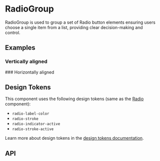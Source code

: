 
<Meta title="Docs/Components/Form/RadioGroup" />

# RadioGroup

RadioGroup is used to group a set of Radio button elements ensuring users choose a single item from a list, providing clear decision-making and control.

## Examples
### Vertically aligned
<Canvas sourceState="shown" of={RadioGroupStories.Vertical} />
### Horizontally aligned
<Canvas sourceState="shown" of={RadioGroupStories.Horizontal} />


## Design Tokens
This component uses the following design tokens (same as the [Radio](?path=/docs/docs-components-form-radio--docs) component):

- `radio-label-color`
- `radio-stroke`
- `radio-indicator-active`
- `radio-stroke-active`

Learn more about design tokens in the [design tokens documentation](?path=/story/docs-design-tokens-getting-started--page).

## API
<ArgsTable of={RadioGroup} />
